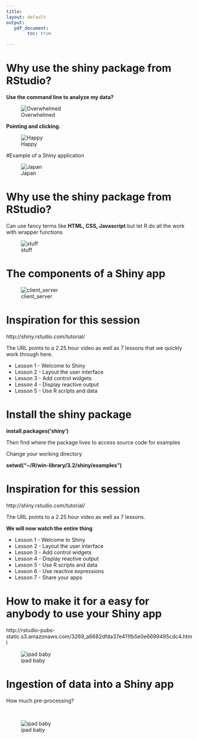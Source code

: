 ```yaml
---
title: 
layout: default
output: 
   pdf_document:
        toc: true
  
---
```

\newpage

# Why use the **shiny** package from RStudio?

**Use the command line to analyze my data?**

![Overwhelmed](oh-no.jpg)

**Pointing and clicking.**

![Happy](Happy baby.jpg)



\newpage


#Example of a Shiny application  

![Japan](Japan.jpg)

\newpage


# Why use the **shiny** package from RStudio?

Can use fancy terms like **HTML, CSS, Javascript** but let R do all the work with wrapper functions

![stuff](js,css,html.jpg)

\newpage


# The components of a Shiny app 

![client_server](client_server.jpg)

\newpage


# Inspiration for this session

http://shiny.rstudio.com/tutorial/

The URL points to a 2.25 hour video as well as 7 lessons that we quickly work through here.

- Lesson 1 - Welcome to Shiny
-	Lesson 2 - Layout the user interface
-	Lesson 3 - Add control widgets
-	Lesson 4 - Display reactive output
-	Lesson 5 - Use R scripts and data

\newpage

# Install the **shiny** package

**install.packages('shiny')**

Then find where the package lives to access source code for examples

Change your working directory 

**setwd("~/R/win-library/3.2/shiny/examples")**

\newpage

# Inspiration for this session

http://shiny.rstudio.com/tutorial/
\vspace{5mm}


The URL points to a 2.25 hour video as well as 7 lessons.
\vspace{5mm}

**We will now watch the entire thing**
\vspace{5mm}

- Lesson 1 - Welcome to Shiny
-	Lesson 2 - Layout the user interface
-	Lesson 3 - Add control widgets
-	Lesson 4 - Display reactive output
-	Lesson 5 - Use R scripts and data
- Lesson 6 - Use reactive expressions
- Lesson 7 - Share your apps

\newpage

# How to make it for a easy for anybody to use your Shiny app

http://rstudio-pubs-static.s3.amazonaws.com/3269_a6682dfda37e411fb5e0e6699495cdc4.html

![ipad baby](ipad_baby.jpg)

\newpage

# Ingestion of data into a Shiny app

How much pre-processing?

$\;$
$\;$
$\;$

![ipad baby](data ingestion.jpg)
